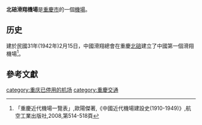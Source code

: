 '''北碚滑翔機場'''是[[重慶市|重慶市]]的一個[[機場|機場]]。

==历史==
建於民國31年(1942年)2月15日，中國滑翔總會在重慶[[北碚|北碚]]建立了中國第一個滑翔機場<ref>「重慶近代機場一覽表」,歐陽傑著,《中國近代機場建設史(1910-1949)》,航空工業出版社,2008,第514-518頁</ref>。

==參考文獻==
{{Reflist}}

{{重慶機場}}
[[category:重庆已停用的机场|category:重庆已停用的机场]]
[[category:重慶交通|category:重慶交通]]